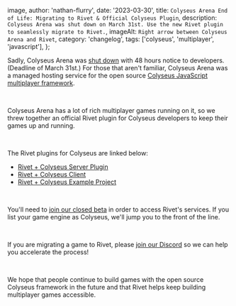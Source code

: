 
  image,
  author: 'nathan-flurry',
  date: '2023-03-30',
  title: `Colyseus Arena End of Life: Migrating to Rivet & Official Colyseus Plugin`,
  description: `Colyseus Arena was shut down on March 31st. Use the new Rivet plugin to seamlessly migrate to Rivet.`,
  imageAlt: `Right arrow between Colyseus Arena and Rivet`,
  category: 'changelog',
  tags: ['colyseus', 'multiplayer', 'javascript'],
};


Sadly, Colyseus Arena was [shut down](https://twitter.com/endel/status/1641204209952468992) with 48 hours notice to developers. (Deadline of March 31st.) For those that aren't familiar, Colyseus Arena was a managed hosting service for the open source [Colyseus JavaScript multiplayer framework](https://github.com/colyseus/colyseus).

‍

Colyseus Arena has a lot of rich multiplayer games running on it, so we threw together an official Rivet plugin for Colyseus developers to keep their games up and running.

‍

The Rivet plugins for Colyseus are linked below:

- [Rivet + Colyseus Server Plugin](https://github.com/rivet-gg/plugin-colyseus-server/blob/main/README.md)
- [Rivet + Colyseus Client](https://github.com/rivet-gg/plugin-colyseus-javascript/blob/master/README.md)
- [Rivet + Colyseus Example Project](https://github.com/rivet-gg/plugin-colyseus-examples)

‍

You'll need to [join our closed beta](https://b8v8449klvp.typeform.com/rivet) in order to access Rivet's services. If you list your game engine as Colyseus, we'll jump you to the front of the line.

‍

If you are migrating a game to Rivet, please [join our Discord](https://discord.gg/BG2vqsJczH) so we can help you accelerate the process!

‍

We hope that people continue to build games with the open source Colyseus framework in the future and that Rivet helps keep building multiplayer games accessible.
